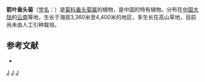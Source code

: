 {{Speciesbox
| name = 箭叶垂头菊
| status = 
| status_system = 
| image =
| genus = Cremanthodium
| species = sagittifolium
| authority = Ling et [[陈艺林|Y. L. Chen]] ex [[刘尚武|S. W. Liu]]
}}

'''箭叶垂头菊'''（[[学名|学名]]：{{lang|la|''Cremanthodium sagittifolium''}}）是[[菊科|菊科]][[垂头菊属|垂头菊属]]的植物，是中国的特有植物。分布在[[中国大陆|中国大陆]]的[[云南|云南]]等地，生长于海拔3,360米至4,400米的地区，多生长在高山草地，目前尚未由人工引种栽培。

== 参考文献 ==
<div class="references-small">
* {{cite web| url =http://www.bioinfo.cn/db05/KmzwSpecies.php?action=view&id=4590| title =箭叶垂头菊| work =《中国高等植物数据库全库》| publisher =中国科学院微生物研究所| author =昆明植物研究所| accessdate =2009-02-25| deadurl =yes| archiveurl =https://web.archive.org/web/20160305051729/http://www.bioinfo.cn/db05/KmzwSpecies.php?action=view&id=4590| archivedate =2016-03-05}}
</div>
{{Taxonbar|from=Q15231337}}

[[Category:垂头菊属|J]]
[[Category:中國特有植物|J]]
[[Category:云南植物|J]]